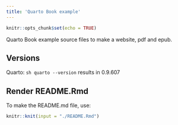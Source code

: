 ```yaml
---
title: 'Quarto Book example'
---
```


<!-- README.md is generated from README.Rmd. Please edit that file -->

```r
knitr::opts_chunk$set(echo = TRUE)
```

Quarto Book example source files to make a website, pdf and epub.

## Versions
Quarto: `sh quarto --version` results in 0.9.607

## Render README.Rmd
To make the README.md file, use:
```r
knitr::knit(input = "./README.Rmd")
```
